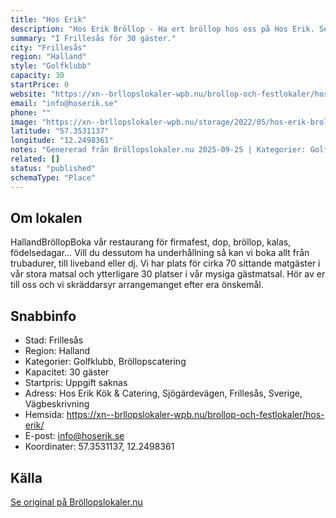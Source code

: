 ```yaml
---
title: "Hos Erik"
description: "Hos Erik Bröllop - Ha ert bröllop hos oss på Hos Erik. Se vår fina Bröllopslokal. Skicka gärna en förfrågan så hjälper vi Er!"
summary: "I Frillesås för 30 gäster."
city: "Frillesås"
region: "Halland"
style: "Golfklubb"
capacity: 30
startPrice: 0
website: "https://xn--brllopslokaler-wpb.nu/brollop-och-festlokaler/hos-erik/"
email: "info@hoserik.se"
phone: ""
image: "https://xn--brllopslokaler-wpb.nu/storage/2022/05/hos-erik-brollopslokal-halland-visningsbild.webp"
latitude: "57.3531137"
longitude: "12.2498361"
notes: "Genererad från Bröllopslokaler.nu 2025-09-25 | Kategorier: Golfklubb, Bröllopscatering"
related: []
status: "published"
schemaType: "Place"
---
```


## Om lokalen

HallandBröllopBoka vår restaurang för firmafest, dop, bröllop, kalas, födelsedagar… Vill du dessutom ha underhållning så kan vi boka allt från trubadurer, till liveband eller dj. Vi har plats för cirka 70 sittande matgäster i vår stora matsal och ytterligare 30 platser i vår mysiga gästmatsal. Hör av er till oss och vi skräddarsyr arrangemanget efter era önskemål.

## Snabbinfo

- Stad: Frillesås
- Region: Halland
- Kategorier: Golfklubb, Bröllopscatering
- Kapacitet: 30 gäster
- Startpris: Uppgift saknas
- Adress: Hos Erik Kök & Catering, Sjögärdevägen, Frillesås, Sverige, Vägbeskrivning
- Hemsida: https://xn--brllopslokaler-wpb.nu/brollop-och-festlokaler/hos-erik/
- E-post: info@hoserik.se
- Koordinater: 57.3531137, 12.2498361

## Källa

[Se original på Bröllopslokaler.nu](https://xn--brllopslokaler-wpb.nu/brollop-och-festlokaler/hos-erik/)
